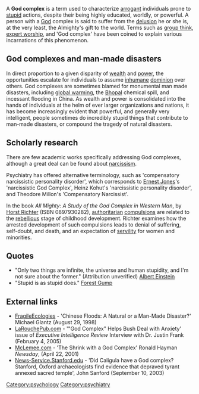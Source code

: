 A '''God complex''' is a term used to characterize [[arrogant]] individuals prone to [[stupid]] actions, despite their being highly educated, worldly, or powerful.  A person with a [[God]] complex is said to suffer from the [[delusion]] he or she is, at the very least, the Almighty's gift to the world.  Terms such as [[group think]], [[expert worship]], and 'God complex' have been coined to explain various incarnations of this phenomenon. 

==God complexes and man-made disasters==

In direct proportion to a given disparity of [[wealth]] and [[power]], the opportunities escalate for individuals to assume [[inhumane]] [[dominionist|dominion]] over others.  God complexes are sometimes blamed for monumental man made disasters, including [[global warming]], the [[Bhopal disaster|Bhopal]] chemical spill, and incessant flooding in China.  As wealth and power is consolidated into the hands of individuals at the helm of ever larger organizations and nations, it has become increasingly evident that powerful, and generally very intelligent, people sometimes do incredibly stupid things that contribute to man-made disasters, or compound the tragedy of natural disasters.

==Scholarly research==

There are few academic works specifically addressing God complexes, although a great deal can be found about [[narcissism]].

Psychiatry has offered alternative terminology, such as 'compensatory narcissistic personality disorder', which corresponds to [[Ernest Jones]]'s 'narcissistic God Complex', Heinz Kohut's 'narcissistic personality disorder', and Theodore Millon's 'Compensatory Narcissist'.

In the book ''All Mighty: A Study of the God Complex in Western Man'', by [[Horst Richter]] (ISBN 0897930282), [[authoritarian]] [[compulsion|compulsions]] are related to the [[rebel|rebellious]] stage of childhood development.  Richter examines how the arrested development of such compulsions leads to denial of suffering, self-doubt, and death, and an expectation of [[servile|servility]] for women and minorities. 

==Quotes==

* "Only two things are infinite, the universe and human stupidity, and I'm not sure about the former."  (Attribution unverified) [[Albert Einstein]]
* "Stupid is as stupid does."  [[Forest Gump]]

==External links==

* [http://www.fragilecologies.com/aug29_98.html FragileEcologies] - 'Chinese Floods: A Natural or a Man-Made Disaster?' Michael Glantz (August 29, 1998)
* [http://www.larouchepub.com/other/interviews/2005/3205_justin_frank.html LaRouchePub.com] - '"God Complex" Helps Bush Deal with Anxiety'  issue of ''Executive Intelligence Review'' Interview with Dr. Justin Frank (February 4, 2005)
* [http://www.mclemee.com/id97.html McLemee.com] - 'The Shrink with a God Complex' Ronald Hayman ''Newsday'', (April 22, 2001) 
* [http://news-service.stanford.edu/news/2003/september10/caligula-910.html News-Service.Stanford.edu] - 'Did Caligula have a God complex?  Stanford, Oxford archaeologists find evidence that depraved tyrant annexed sacred temple', John Sanford (September 10, 2003)


[[Category:psychology]]
[[Category:psychiatry]]